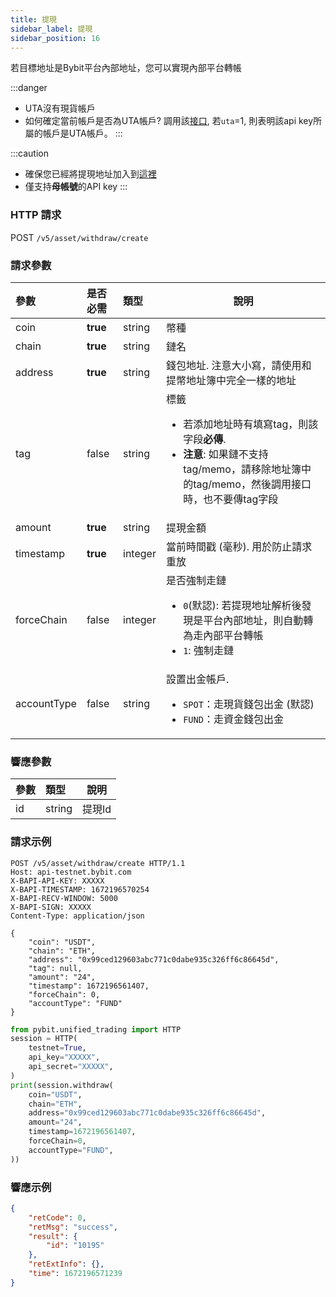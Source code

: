 ```yaml
---
title: 提現
sidebar_label: 提現
sidebar_position: 16
---
```


若目標地址是Bybit平台內部地址，您可以實現內部平台轉帳

:::danger
* UTA沒有現貨帳戶
* 如何確定當前帳戶是否為UTA帳戶? 調用該[接口](../user/apikey-info#), 若`uta`=1, 則表明該api key所屬的帳戶是UTA帳戶。
:::

:::caution
* 確保您已經將提現地址加入到<a href="https://www.bybit.com/user/assets/money-address">這裡</a>
* 僅支持**母帳號**的API key
:::

### HTTP 請求
POST `/v5/asset/withdraw/create`

### 請求參數
| 參數 | 是否必需 | 類型 | 說明|
|:----- |:-------|:-----|------ |
|coin |**true** |string |幣種 |
|chain |**true** |string |鏈名 |
|address |**true** |string |錢包地址. 注意大小寫，請使用和提幣地址簿中完全一樣的地址 |
|tag |false |string |標籤 <ul><li>若添加地址時有填寫tag，則該字段**必傳**.</li> <li>**注意**: 如果鏈不支持tag/memo，請移除地址簿中的tag/memo，然後調用接口時，也不要傳tag字段</li></ul> |
|amount |**true** |string |提現金額 |
|timestamp |**true** |integer |當前時間戳 (毫秒). 用於防止請求重放 |
|forceChain |false |integer |是否強制走鏈<ul><li>`0`(默認): 若提現地址解析後發現是平台內部地址，則自動轉為走內部平台轉帳</li><li>`1`: 強制走鏈</li> </ul>|
|accountType|false|string |設置出金帳戶. <ul><li>`SPOT`：走現貨錢包出金 (默認)</li><li>`FUND`：走資金錢包出金</li></ul>|

### 響應參數
| 參數 | 類型 | 說明|
|:----- |:-----|----- |
|id |string|提現Id |

### 請求示例

<Tabs groupId="programming-languages">
<TabItem value="http" label="HTTP">

```http
POST /v5/asset/withdraw/create HTTP/1.1
Host: api-testnet.bybit.com
X-BAPI-API-KEY: XXXXX
X-BAPI-TIMESTAMP: 1672196570254
X-BAPI-RECV-WINDOW: 5000
X-BAPI-SIGN: XXXXX
Content-Type: application/json

{
    "coin": "USDT",
    "chain": "ETH",
    "address": "0x99ced129603abc771c0dabe935c326ff6c86645d",
    "tag": null,
    "amount": "24",
    "timestamp": 1672196561407,
    "forceChain": 0,
    "accountType": "FUND"
}
```

</TabItem>
<TabItem value="python" label="Python">

```python
from pybit.unified_trading import HTTP
session = HTTP(
    testnet=True,
    api_key="XXXXX",
    api_secret="XXXXX",
)
print(session.withdraw(
    coin="USDT",
    chain="ETH",
    address="0x99ced129603abc771c0dabe935c326ff6c86645d",
    amount="24",
    timestamp=1672196561407,
    forceChain=0,
    accountType="FUND",
))
```

</TabItem>
</Tabs>

### 響應示例

```json
{
    "retCode": 0,
    "retMsg": "success",
    "result": {
        "id": "10195"
    },
    "retExtInfo": {},
    "time": 1672196571239
}
```

